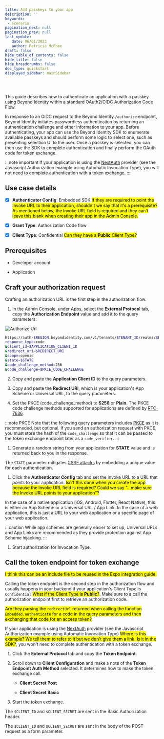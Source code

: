 ```yaml
---
title: Add passkeys to your app
description: ''
keywords: 
 - scenario
pagination_next: null
pagination_prev: null
last_update: 
   date: 06/01/2023
   author: Patricia McPhee
draft: false
hide_table_of_contents: false
hide_title: false
hide_breadcrumbs: false
doc_type: quickstart
displayed_sidebar: mainSidebar
---
```




<Row>
  <Col span={6}>
    <Alert message="Ready for review" type="success" />
  </Col>
</Row>
<br />

This guide describes how to authenticate an application with a passkey using Beyond Identity within a standard OAuth2/OIDC Authorization Code Flow.

In response to an OIDC request to the Beyond Identity `/authorize` endpoint, Beyond Identity initiates passwordless authentication by returning an authentication challenge and other information to your app. Before authenticating, your app can use the Beyond Identity SDK to enumerate available passkeys and should perform some logic to select one, such as presenting selection UI to the user. Once a passkey is selected, you can then use the SDK to complete authentication and finally perform the OAuth code for token exchange.

:::note important
If your application is using the [NextAuth](https://next-auth.js.org) provider (see the Javascript Authorization example using Automatic Invocation Type), you will not need to complete authentication with a token exchange.
:::

## Use case details

- [x] **Authenticator Config**: Embedded SDK <mark>If they are required to point the Invoke URL to their application, shouldn't we say that it's a prerequisite? As mentioned below, the Invoke URL field is required and they can't leave this blank when creating their app in the Admin Console.</mark>

- [x] **Grant Type**: Authorization Code flow

- [x] **Client Type**: Confidential <mark>Can they have a **Public** Client Type?</mark>

## Prerequisites

- Developer account

- Application

## Craft your authorization request 

Crafting an authorization URL is the first step in the authorization flow. 

1. In the Admin Console, under Apps, select the **External Protocol** tab, copy the **Authorization Endpoint** value and add it to the query parameters:

  ![Authorize Url](../images/authentication-auth-url.png)

  ```bash title="/authorize"
  https://auth-$REGION.beyondidentity.com/v1/tenants/$TENANT_ID/realms/$REALM_ID/applications/$APPLICATION_ID/authorize?
  response_type=code
  &client_id=$APPLICATION_CLIENT_ID
  &redirect_uri=$REDIRECT_URI
  &scope=openid
  &state=$STATE
  &code_challenge_method=256
  &code_challenge=$PKCE_CODE_CHALLENGE
  ```

2. Copy and paste the **Application Client ID** to the query parameters.

1. Copy and paste the **Redirect URI**, which is your application's App Scheme or Universal URL, to the query parameters.

3. Set the PKCE (code_challenge_method) to **S256** or **Plain**.  The PKCE code challenge methods supported for applications are defined by [RFC-7636](https://datatracker.ietf.org/doc/html/rfc7636). 

  :::note PKCE
  Note that the following query parameters includes [PKCE](https://www.rfc-editor.org/rfc/rfc7636) as it is recommeded, but optional. If you send an authorization request with PKCE, you must store the hash of the `code_challenge` so that it can be passed to the token exchange endpoint later as a `code_verifier`.
  :::

1. Generate a random string from your application for **STATE** value and is returned back to you in the response. 

  The `STATE` parameter mitigates [CSRF attacks](https://en.wikipedia.org/wiki/Cross-site_request_forgery) by embedding a unique value for each authentication.  

1. Click the **Authenticator Config** tab and set the Invoke URL to a URL that _points_ to your application. <mark>Isn't this done when you create the app because the Invoke URL field is required? Could we say "...make sure the Invoke URL points to your application"?</mark> 

  In the case of a native application (iOS, Android, Flutter, React Native), this is either an App Scheme or a Universal URL / App Link. In the case of a web application, this is just a URL to your web application or a specific page of your web application.

  :::caution
  While app schemes are generally easier to set up, Universal URLs and App Links are recommended as they provide protection against App Scheme hijacking.
  :::

1. Start authorization for Invocation Type.

  <Tabs groupId="authenticate-invocation-type" queryString>
  <TabItem value="manual" label="Manual">
  <SilentAuth/>
  </TabItem>
  <TabItem value="automatic" label="Automatic">
  <WebAuth/>
  </TabItem>
  </Tabs>

## Call the token endpoint for token exchange

<p><mark>I think this can be an include file to be reused in the Expo integration guide.</mark></p>

Calling the token endpoint is the second step in the authorization flow and usually happens in your backend if your application's Client Type is `Confidential` <mark>What if the Client Type is **Public**?</mark>. Make sure to a call the authorization endpoint first to retrieve an authorization code.

<p><mark>Are they parsing the <code>redirectUrl</code> returned when calling the function <code>Embedded.authenticate</code> for a code in the query parameters and then exchanging that code for an access token?</mark></p>

If your application is using the [NextAuth](https://next-auth.js.org) provider (see the Javascript Authorization example using Automatic Invocation Type) <mark>Where is this example? We tell them to refer to it but we don't give them a link. Is it in the SDK?</mark>, you won't need to complete authentication with a token exchange.

1. Click the **External Protocol** tab and copy the **Token Endpoint**.

2. Scroll down to **Client Configuration** and make a note of the **Token Endpoint Auth Method** selected. It determines how to make the token exchange call.  

   - **Client Secret Post**  

   - **Client Secret Basic**

3. <a name="token-exchange"></a>Start the token exchange.

  <Tabs groupId="token-auth-method" queryString>
  <TabItem value="client_secret_basic" label="Client Secret Basic">

  The `$CLIENT_ID` and `$CLIENT_SECRET` are sent in the Basic Authorization header.

  <MultiLanguageCodeBlock
    curl='curl "https://auth-$(REGION).beyondidentity.com/v1/tenants/$(TENANT_ID)/realms/$(REALM_ID)/applications/$(APPLICATION_ID)/token" \
  -X POST \
  -u "$(CLIENT_ID):$(CLIENT_SECRET)" --basic \
  -H "Content-Type: application/x-www-form-urlencoded" \
  -d "grant_type=authorization_code&code=$(CODE_FROM_AUTHORIZATION_RESPONSE)&code_verifier=$(CODE_VERIFIER_IF_USED_PKCE_IN_AUTHORIZATION_REQUEST)&redirect_uri=$(REDIRECT_URI_MUST_MATCH_VALUE_USED_IN_AUTHORIZATION_REQUEST)"'
    title="/token"
  />
  </TabItem>

  <TabItem value="client_secret_post" label="Client Secret Post">

  The `$CLIENT_ID` and `$CLIENT_SECRET` are sent in the body of the POST request as a form parameter.

  <MultiLanguageCodeBlock
    curl='curl "https://auth-$(REGION).beyondidentity.com/v1/tenants/$(TENANT_ID)/realms/$(REALM_ID)/applications/$(APPLICATION_ID)/token" \
  -X POST \
  -H "Content-Type: application/x-www-form-urlencoded" \
  -F "grant_type=authorization_code" \
  -F "code=$(CODE_FROM_AUTHORIZATION_RESPONSE)" \
  -F "client_id=$(CLIENT_ID)" \
  -F "client_secret=$(CLIENT_SECRET_FROM_CONFIDENTIAL_APPLICATION)" \
  -F "code_verifier=$(CODE_VERIFIER_IF_USED_PKCE_IN_AUTHORIZATION_REQUEST)" \
  -F "redirect_uri=$(REDIRECT_URI_MUST_MATCH_VALUE_USED_IN_AUTHORIZATION_REQUEST)"'
    title="/token"
  />

  </TabItem>
  </Tabs>